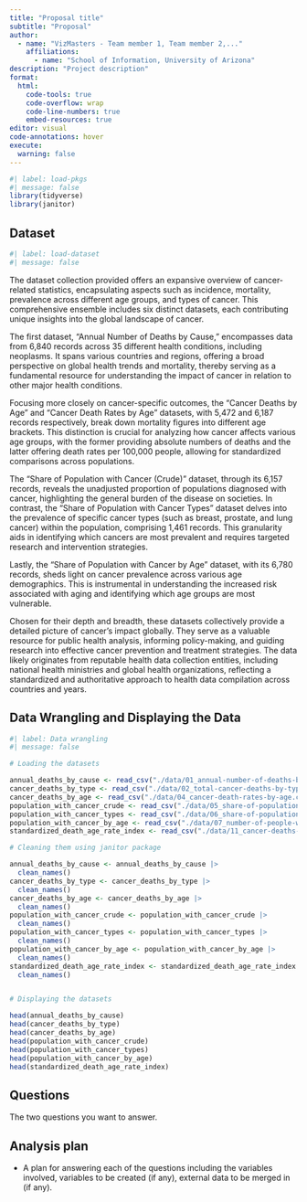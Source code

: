 ```yaml
---
title: "Proposal title"
subtitle: "Proposal"
author: 
  - name: "VizMasters - Team member 1, Team member 2,..."
    affiliations:
      - name: "School of Information, University of Arizona"
description: "Project description"
format:
  html:
    code-tools: true
    code-overflow: wrap
    code-line-numbers: true
    embed-resources: true
editor: visual
code-annotations: hover
execute:
  warning: false
---
```


```r
#| label: load-pkgs
#| message: false
library(tidyverse)
library(janitor)
```

## Dataset

```r
#| label: load-dataset
#| message: false
```

The dataset collection provided offers an expansive overview of cancer-related statistics, encapsulating aspects such as incidence, mortality, prevalence across different age groups, and types of cancer. This comprehensive ensemble includes six distinct datasets, each contributing unique insights into the global landscape of cancer.

The first dataset, "Annual Number of Deaths by Cause," encompasses data from 6,840 records across 35 different health conditions, including neoplasms. It spans various countries and regions, offering a broad perspective on global health trends and mortality, thereby serving as a fundamental resource for understanding the impact of cancer in relation to other major health conditions.

Focusing more closely on cancer-specific outcomes, the "Cancer Deaths by Age" and "Cancer Death Rates by Age" datasets, with 5,472 and 6,187 records respectively, break down mortality figures into different age brackets. This distinction is crucial for analyzing how cancer affects various age groups, with the former providing absolute numbers of deaths and the latter offering death rates per 100,000 people, allowing for standardized comparisons across populations.

The "Share of Population with Cancer (Crude)" dataset, through its 6,157 records, reveals the unadjusted proportion of populations diagnosed with cancer, highlighting the general burden of the disease on societies. In contrast, the "Share of Population with Cancer Types" dataset delves into the prevalence of specific cancer types (such as breast, prostate, and lung cancer) within the population, comprising 1,461 records. This granularity aids in identifying which cancers are most prevalent and requires targeted research and intervention strategies.

Lastly, the "Share of Population with Cancer by Age" dataset, with its 6,780 records, sheds light on cancer prevalence across various age demographics. This is instrumental in understanding the increased risk associated with aging and identifying which age groups are most vulnerable.

Chosen for their depth and breadth, these datasets collectively provide a detailed picture of cancer's impact globally. They serve as a valuable resource for public health analysis, informing policy-making, and guiding research into effective cancer prevention and treatment strategies. The data likely originates from reputable health data collection entities, including national health ministries and global health organizations, reflecting a standardized and authoritative approach to health data compilation across countries and years.

## Data Wrangling and Displaying the Data

```r
#| label: Data wrangling
#| message: false

# Loading the datasets

annual_deaths_by_cause <- read_csv("./data/01_annual-number-of-deaths-by-cause.csv")
cancer_deaths_by_type <- read_csv("./data/02_total-cancer-deaths-by-type.csv")
cancer_deaths_by_age <- read_csv("./data/04_cancer-death-rates-by-age.csv")
population_with_cancer_crude <- read_csv("./data/05_share-of-population-with-cancer-crude.csv")
population_with_cancer_types <- read_csv("./data/06_share-of-population-with-cancer-types.csv")
population_with_cancer_by_age <- read_csv("./data/07_number-of-people-with-cancer-by-age.csv")
standardized_death_age_rate_index <- read_csv("./data/11_cancer-deaths-rate-and-age-standardized-rate-index.csv")

# Cleaning them using janitor package

annual_deaths_by_cause <- annual_deaths_by_cause |>
  clean_names()
cancer_deaths_by_type <- cancer_deaths_by_type |>
  clean_names()
cancer_deaths_by_age <- cancer_deaths_by_age |>
  clean_names()
population_with_cancer_crude <- population_with_cancer_crude |>
  clean_names()
population_with_cancer_types <- population_with_cancer_types |>
  clean_names()
population_with_cancer_by_age <- population_with_cancer_by_age |>
  clean_names()
standardized_death_age_rate_index <- standardized_death_age_rate_index |>
  clean_names()


# Displaying the datasets

head(annual_deaths_by_cause)
head(cancer_deaths_by_type)
head(cancer_deaths_by_age)
head(population_with_cancer_crude)
head(population_with_cancer_types)
head(population_with_cancer_by_age)
head(standardized_death_age_rate_index)
```

## Questions

The two questions you want to answer.

## Analysis plan

-   A plan for answering each of the questions including the variables involved, variables to be created (if any), external data to be merged in (if any).
